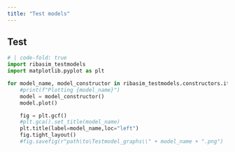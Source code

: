 ```yaml
---
title: "Test models"
---
```

## Test

```python
# | code-fold: true
import ribasim_testmodels
import matplotlib.pyplot as plt

for model_name, model_constructor in ribasim_testmodels.constructors.items():
    #print(f"Plotting {model_name}")
    model = model_constructor()
    model.plot()

    fig = plt.gcf()
    #plt.gca().set_title(model_name)
    plt.title(label=model_name,loc="left")
    fig.tight_layout()
    #fig.savefig(r"path\to\Testmodel_graphs\\" + model_name + ".png")
```
